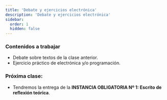 ```yaml
---
title: 'Debate y ejercicios electrónica'
description: 'Debate y ejercicios electrónica'
sidebar:
  order: 1
  hidden: false
---
```



### Contenidos a trabajar

- Debate sobre textos de la clase anterior.
- Ejercicio práctico de electrónica y/o programación.

### Próxima clase:

- Tendremos la entrega de la **INSTANCIA OBLIGATORIA Nº 1: Escrito de reflexión teórica**.
